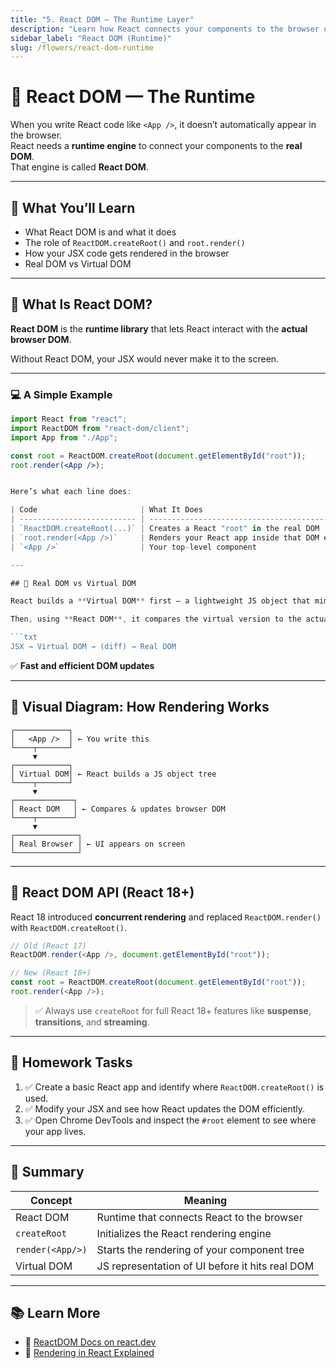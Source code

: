 ```yaml
---
title: "5. React DOM — The Runtime Layer"
description: "Learn how React connects your components to the browser using React DOM, and how the rendering process works."
sidebar_label: "React DOM (Runtime)"
slug: /flowers/react-dom-runtime
---
```


# 🧩 React DOM — The Runtime

When you write React code like `<App />`, it doesn’t automatically appear in the browser.  
React needs a **runtime engine** to connect your components to the **real DOM**.  
That engine is called **React DOM**.

---

## 🧠 What You’ll Learn

- What React DOM is and what it does
- The role of `ReactDOM.createRoot()` and `root.render()`
- How your JSX code gets rendered in the browser
- Real DOM vs Virtual DOM

---

## 🔹 What Is React DOM?

**React DOM** is the **runtime library** that lets React interact with the **actual browser DOM**.

Without React DOM, your JSX would never make it to the screen.

---

### 💻 A Simple Example

````jsx
import React from "react";
import ReactDOM from "react-dom/client";
import App from "./App";

const root = ReactDOM.createRoot(document.getElementById("root"));
root.render(<App />);


Here’s what each line does:

| Code                       | What It Does                                   |
| -------------------------- | ---------------------------------------------- |
| `ReactDOM.createRoot(...)` | Creates a React "root" in the real DOM         |
| `root.render(<App />)`     | Renders your React app inside that DOM element |
| `<App />`                  | Your top-level component                       |

---

## 🔸 Real DOM vs Virtual DOM

React builds a **Virtual DOM** first — a lightweight JS object that mimics the UI.

Then, using **React DOM**, it compares the virtual version to the actual DOM and makes the minimal changes required.

```txt
JSX → Virtual DOM → (diff) → Real DOM
````

✅ **Fast and efficient DOM updates**

---

## 🔹 Visual Diagram: How Rendering Works

```
┌────────────┐
│   <App />  │ ← You write this
└────┬───────┘
     ▼
┌────────────┐
│ Virtual DOM│ ← React builds a JS object tree
└────┬───────┘
     ▼
┌─────────────┐
│ React DOM   │ ← Compares & updates browser DOM
└────┬────────┘
     ▼
┌──────────────┐
│ Real Browser │ ← UI appears on screen
└──────────────┘
```

---

## 🔸 React DOM API (React 18+)

React 18 introduced **concurrent rendering** and replaced `ReactDOM.render()` with `ReactDOM.createRoot()`.

```js
// Old (React 17)
ReactDOM.render(<App />, document.getElementById("root"));

// New (React 18+)
const root = ReactDOM.createRoot(document.getElementById("root"));
root.render(<App />);
```

> ✅ Always use `createRoot` for full React 18+ features like **suspense**, **transitions**, and **streaming**.

---

## 🧪 Homework Tasks

1. ✅ Create a basic React app and identify where `ReactDOM.createRoot()` is used.
2. ✅ Modify your JSX and see how React updates the DOM efficiently.
3. ✅ Open Chrome DevTools and inspect the `#root` element to see where your app lives.

---

## 🧠 Summary

| Concept          | Meaning                                         |
| ---------------- | ----------------------------------------------- |
| React DOM        | Runtime that connects React to the browser      |
| `createRoot`     | Initializes the React rendering engine          |
| `render(<App/>)` | Starts the rendering of your component tree     |
| Virtual DOM      | JS representation of UI before it hits real DOM |

---

## 📚 Learn More

- 🔗 [ReactDOM Docs on react.dev](https://react.dev/reference/react-dom/client/createRoot)
- 🔗 [Rendering in React Explained](https://react.dev/learn/rendering-elements)
